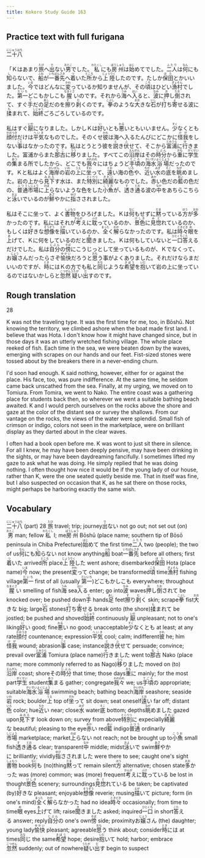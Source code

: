 ```yaml
---
title: Kokoro Study Guide 163
---
```


## Practice text with full furigana

<p>
<ruby><rb>二十八</rb><rt>にじゅうはち</rt></ruby>
</p>

<p>
「Ｋはあまり<ruby><rb>旅</rb><rt>たび</rt></ruby>へ<ruby><rb>出</rb><rt>で</rt></ruby>ない<ruby><rb>男</rb><rt>おとこ</rt></ruby>でした。<ruby><rb>私</rb><rt>わたくし</rt></ruby>にも<ruby><rb>房州</rb><rt>ぼうしゅう</rt></ruby>は<ruby><rb>始</rb><rt>はじ</rt></ruby>めてでした。<ruby><rb>二人</rb><rt>ふたり</rt></ruby>は<ruby><rb>何</rb><rt>なん</rt></ruby>にも<ruby><rb>知</rb><rt>し</rt></ruby>らないで、<ruby><rb>船</rb><rt>ふね</rt></ruby>が<ruby><rb>一番先</rb><rt>いちばんさき</rt></ruby>へ<ruby><rb>着</rb><rt>つ</rt></ruby>いた<ruby><rb>所</rb><rt>ところ</rt></ruby>から<ruby><rb>上陸</rb><rt>じょうりく</rt></ruby>したのです。たしか<ruby><rb>保田</rb><rt>ほた</rt></ruby>とかいいました。<ruby><rb>今</rb><rt>いま</rt></ruby>ではどんなに<ruby><rb>変</rb><rt>かわ</rt></ruby>っているか知りませんが、その<ruby><rb>頃</rb><rt>ころ</rt></ruby>はひどい<ruby><rb>漁村</rb><rt>ぎょそん</rt></ruby>でした。<ruby><rb>第一</rb><rt>だいち</rt></ruby>どこもかしこも<ruby><rb>腥</rb><rt>なまぐさ</rt></ruby>いのです。それから<ruby><rb>海</rb><rt>うみ</rt></ruby>へ<ruby><rb>入</rb><rt>はい</rt></ruby>ると、<ruby><rb>波</rb><rt>なみ</rt></ruby>に<ruby><rb>押</rb><rt>お</rt></ruby>し<ruby><rb>倒</rb><rt>たお</rt></ruby>されて、すぐ<ruby><rb>手</rb><rt>て</rt></ruby>だの<ruby><rb>足</rb><rt>あし</rt></ruby>だのを<ruby><rb>擦</rb><rt>す</rt></ruby>り<ruby><rb>剥</rb><rt>む</rt></ruby>くのです。<ruby><rb>拳</rb><rt>こぶし</rt></ruby>のような<ruby><rb>大</rb><rt>おお</rt></ruby>きな<ruby><rb>石</rb><rt>いし</rt></ruby>が<ruby><rb>打</rb><rt>う</rt></ruby>ち<ruby><rb>寄</rb><rt>よ</rt></ruby>せる波に<ruby><rb>揉</rb><rt>も</rt></ruby>まれて、<ruby><rb>始終</rb><rt>しじゅう</rt></ruby>ごろごろしているのです。
</p>

<p>
私はすぐ<ruby><rb>厭</rb><rt>いや</rt></ruby>になりました。しかしＫは<ruby><rb>好</rb><rt>い</rt></ruby>いとも<ruby><rb>悪</rb><rt>わる</rt></ruby>いともいいません。<ruby><rb>少</rb><rt>すく</rt></ruby>なくとも<ruby><rb>顔付</rb><rt>かおつき</rt></ruby>だけは<ruby><rb>平気</rb><rt>へいき</rt></ruby>なものでした。そのくせ<ruby><rb>彼</rb><rt>かれ</rt></ruby>は海へ入るたんびにどこかに<ruby><rb>怪我</rb><rt>けが</rt></ruby>をしない<ruby><rb>事</rb><rt>こと</rt></ruby>はなかったのです。私はとうとう彼を<ruby><rb>説</rb><rt>と</rt></ruby>き<ruby><rb>伏</rb><rt>ふ</rt></ruby>せて、そこから<ruby><rb>富浦</rb><rt>とみうら</rt></ruby>に<ruby><rb>行</rb><rt>ゆ</rt></ruby>きました。富浦からまた<ruby><rb>那古</rb><rt>なこ</rt></ruby>に<ruby><rb>移</rb><rt>うつ</rt></ruby>りました。すべてこの<ruby><rb>沿岸</rb><rt>えんがん</rt></ruby>はその<ruby><rb>時分</rb><rt>じぶん</rt></ruby>から<ruby><rb>重</rb><rt>おも</rt></ruby>に<ruby><rb>学生</rb><rt>がくせい</rt></ruby>の<ruby><rb>集</rb><rt>あつ</rt></ruby>まる所でしたから、どこでも<ruby><rb>我々</rb><rt>われわれ</rt></ruby>にはちょうど<ruby><rb>手頃</rb><rt>てごろ</rt></ruby>の<ruby><rb>海水</rb><rt>かいすい</rt></ruby><ruby><rb>浴場</rb><rt>よくじょう</rt></ruby>だったのです。Ｋと私はよく<ruby><rb>海岸</rb><rt>かいがん</rt></ruby>の<ruby><rb>岩</rb><rt>いわ</rt></ruby>の<ruby><rb>上</rb><rt>うえ</rt></ruby>に<ruby><rb>坐</rb><rt>すわ</rt></ruby>って、<ruby><rb>遠</rb><rt>とお</rt></ruby>い海の<ruby><rb>色</rb><rt>いろ</rt></ruby>や、<ruby><rb>近</rb><rt>ちか</rt></ruby>い<ruby><rb>水</rb><rt>みず</rt></ruby>の<ruby><rb>底</rb><rt>そこ</rt></ruby>を<ruby><rb>眺</rb><rt>なが</rt></ruby>めました。岩の上から<ruby><rb>見下</rb><rt>みおろ</rt></ruby>す水は、また<ruby><rb>特別</rb><rt>とくべつ</rt></ruby>に<ruby><rb>綺麗</rb><rt>きれい</rt></ruby>なものでした。<ruby><rb>赤</rb><rt>あか</rt></ruby>い色だの<ruby><rb>藍</rb><rt>あい</rt></ruby>の色だの、<ruby><rb>普通</rb><rt>ふつう</rt></ruby><ruby><rb>市場</rb><rt>しじょう</rt></ruby>に<ruby><rb>上</rb><rt>のぼ</rt></ruby>らないような色をした<ruby><rb>小魚</rb><rt>こうお</rt></ruby>が、<ruby><rb>透</rb><rt>す</rt></ruby>き<ruby><rb>通</rb><rt>とお</rt></ruby>る波の<ruby><rb>中</rb><rt>なか</rt></ruby>をあちらこちらと<ruby><rb>泳</rb><rt>およ</rt></ruby>いでいるのが<ruby><rb>鮮</rb><rt>あざ</rt></ruby>やかに<ruby><rb>指</rb><rt>ゆび</rt></ruby>さされました。
</p>

<p>
私はそこに坐って、よく<ruby><rb>書物</rb><rt>しょもつ</rt></ruby>をひろげました。Ｋは<ruby><rb>何</rb><rt>なに</rt></ruby>もせずに<ruby><rb>黙</rb><rt>だま</rt></ruby>っている<ruby><rb>方</rb><rt>ほう</rt></ruby>が<ruby><rb>多</rb><rt>おお</rt></ruby>かったのです。私にはそれが<ruby><rb>考</rb><rt>かんが</rt></ruby>えに<ruby><rb>耽</rb><rt>ふけ</rt></ruby>っているのか、<ruby><rb>景色</rb><rt>けしき</rt></ruby>に<ruby><rb>見惚</rb><rt>みと</rt></ruby>れているのか、もしくは<ruby><rb>好</rb><rt>す</rt></ruby>きな<ruby><rb>想像</rb><rt>そうぞう</rt></ruby>を<ruby><rb>描</rb><rt>えが</rt></ruby>いているのか、<ruby><rb>全</rb><rt>まった</rt></ruby>く<ruby><rb>解</rb><rt>わか</rt></ruby>らなかったのです。私は<ruby><rb>時々</rb><rt>ときどき</rt></ruby><ruby><rb>眼</rb><rt>め</rt></ruby>を<ruby><rb>上</rb><rt>あ</rt></ruby>げて、Ｋに何をしているのだと<ruby><rb>聞</rb><rt>き</rt></ruby>きました。Ｋは何もしていないと<ruby><rb>一口</rb><rt>ひとくち</rt></ruby><ruby><rb>答</rb><rt>こた</rt></ruby>えるだけでした。私は<ruby><rb>自分</rb><rt>じぶん</rt></ruby>の<ruby><rb>傍</rb><rt>そば</rt></ruby>にこうじっとして坐っているものが、Ｋでなくって、お<ruby><rb>嬢</rb><rt>じょう</rt></ruby>さんだったらさぞ<ruby><rb>愉快</rb><rt>ゆかい</rt></ruby>だろうと<ruby><rb>思</rb><rt>おも</rt></ruby>う事がよくありました。それだけならまだいいのですが、<ruby><rb>時</rb><rt>とき</rt></ruby>にはＫの方でも私と<ruby><rb>同</rb><rt>おな</rt></ruby>じような<ruby><rb>希望</rb><rt>きぼう</rt></ruby>を<ruby><rb>抱</rb><rt>いだ</rt></ruby>いて岩の上に坐っているのではないかしらと<ruby><rb>忽然</rb><rt>こつぜん</rt></ruby><ruby><rb>疑</rb><rt>うたが</rt></ruby>い<ruby><rb>出</rb><rt>だ</rt></ruby>すのです。
</p>


## Rough translation

28

K was not the traveling type. It was the first time for me, too, in Bōshū. Not knowing the territory, we climbed ashore when the boat made first land. I believe that was Hota. I don't know how it might have changed since, but in those days it was an utterly wretched fishing village. The whole place reeked of fish. Each time in the sea, we were beaten down by the waves, emerging with scrapes on our hands and our feet. Fist-sized stones were tossed about by the breakers there in a never-ending churn.

I'd soon had enough. K said nothing, however, either for or against the place. His face, too, was pure indifference. At the same time, he seldom came back unscathed from the sea. Finally, at my urging, we moved on to Tomiura. From Tomira, we went to Nako. The entire coast was a gathering place for students back then, so wherever we went a suitable bathing beach awaited. K and I would perch ourselves on the rocks above the shore and gaze at the color of the distant sea or survey the shallows. From our vantage on the rocks, the views of the water were splendid. Small fish of crimson or indigo, colors not seen in the marketplace, were on brilliant display as they darted about in the clear waves.

I often had a book open before me. K was wont to just sit there in silence. For all I knew, he may have been deeply pensive, may have been drinking in the sights, or may have been daydreaming fancifully. I sometimes lifted my gaze to ask what he was doing. He simply replied that he was doing nothing. I often thought how nice it would be if the young lady of our house, rather than K, were the one seated quietly beside me. That in itself was fine, but I also suspected on occasion that K, as he sat there on those rocks, might perhaps be harboring exactly the same wish.         


## Vocabulary

<p>
<span class="vocabstudy"><ruby><rb>二十八</rb><rt>にじゅうはち</rt></ruby>&nbsp;(part) 28</span>
<span class="vocabstudy"><ruby><rb>旅</rb><rt>たび</rt></ruby>&nbsp;travel; trip; journey</span><span class="vocabstudy"><ruby><rb>出</rb><rt>で</rt></ruby>ない&nbsp;not go out; not set out (on)</span><span class="vocabstudy"><ruby><rb>男</rb><rt>おとこ</rt></ruby>&nbsp;man; fellow</span><span class="vocabstudy"><ruby><rb>私</rb><rt>わたくし</rt></ruby>&nbsp;I; me</span><span class="vocabstudy"><ruby><rb>房州</rb><rt>ぼうしゅう</rt></ruby>&nbsp;Bōshū (place name; southern tip of Bōsō peninsula in Chiba Prefecture)</span><span class="vocabstudy"><ruby><rb>始</rb><rt>はじ</rt></ruby>めて&nbsp;the first time</span><span class="vocabstudy"><ruby><rb>二人</rb><rt>ふたり</rt></ruby>&nbsp;two (people); the two of us</span><span class="vocabstudy"><ruby><rb>何</rb><rt>なん</rt></ruby>にも<ruby><rb>知</rb><rt>し</rt></ruby>らない&nbsp;not know anything</span><span class="vocabstudy"><ruby><rb>船</rb><rt>ふね</rt></ruby>&nbsp;boat</span><span class="vocabstudy"><ruby><rb>一番先</rb><rt>いちばんさき</rt></ruby>&nbsp;before all others; first</span><span class="vocabstudy"><ruby><rb>着</rb><rt>つ</rt></ruby>いた&nbsp;arrived</span><span class="vocabstudy"><ruby><rb>所</rb><rt>ところ</rt></ruby>&nbsp;place</span><span class="vocabstudy"><ruby><rb>上陸</rb><rt>じょうりく</rt></ruby>した&nbsp;went ashore; disembarked</span><span class="vocabstudy"><ruby><rb>保田</rb><rt>ほた</rt></ruby>&nbsp;Hota (place name)</span><span class="vocabstudy"><ruby><rb>今</rb><rt>いま</rt></ruby>&nbsp;now; the present</span><span class="vocabstudy"><ruby><rb>変</rb><rt>かわ</rt></ruby>って&nbsp;change; be transformed</span><span class="vocabstudy"><ruby><rb>頃</rb><rt>ころ</rt></ruby>&nbsp;time</span><span class="vocabstudy"><ruby><rb>漁村</rb><rt>ぎょそん</rt></ruby>&nbsp;fishing village</span><span class="vocabstudy"><ruby><rb>第一</rb><rt>だいち</rt></ruby>&nbsp;first of all (usually <ruby><rb>第一</rb><rt>だいいち</rt></ruby>)</span><span class="vocabstudy">どこもかしこも&nbsp;everywhere; throughout</span><span class="vocabstudy"><ruby><rb>腥</rb><rt>なまぐさ</rt></ruby>い&nbsp;smelling of fish</span><span class="vocabstudy"><ruby><rb>海</rb><rt>うみ</rt></ruby>&nbsp;sea</span><span class="vocabstudy"><ruby><rb>入</rb><rt>はい</rt></ruby>る&nbsp;enter; go into</span><span class="vocabstudy"><ruby><rb>波</rb><rt>なみ</rt></ruby>&nbsp;waves</span><span class="vocabstudy"><ruby><rb>押</rb><rt>お</rt></ruby>し<ruby><rb>倒</rb><rt>たお</rt></ruby>されて&nbsp;be knocked over; be pushed down</span><span class="vocabstudy"><ruby><rb>手</rb><rt>て</rt></ruby>&nbsp;hands</span><span class="vocabstudy"><ruby><rb>足</rb><rt>あし</rt></ruby>&nbsp;feet</span><span class="vocabstudy"><ruby><rb>擦</rb><rt>す</rt></ruby>り<ruby><rb>剥</rb><rt>む</rt></ruby>く&nbsp;skin; scrape</span><span class="vocabstudy"><ruby><rb>拳</rb><rt>こぶし</rt></ruby>&nbsp;fist</span><span class="vocabstudy"><ruby><rb>大</rb><rt>おお</rt></ruby>きな&nbsp;big; large</span><span class="vocabstudy"><ruby><rb>石</rb><rt>いし</rt></ruby>&nbsp;stones</span><span class="vocabstudy"><ruby><rb>打</rb><rt>う</rt></ruby>ち<ruby><rb>寄</rb><rt>よ</rt></ruby>せる&nbsp;break onto (the shore)</span><span class="vocabstudy"><ruby><rb>揉</rb><rt>も</rt></ruby>まれて&nbsp;be jostled; be pushed and shoved</span><span class="vocabstudy"><ruby><rb>始終</rb><rt>しじゅう</rt></ruby>&nbsp;continuously</span>
<span class="vocabstudy"><ruby><rb>厭</rb><rt>いや</rt></ruby>&nbsp;unpleasant; not to one's liking</span><span class="vocabstudy"><ruby><rb>好</rb><rt>い</rt></ruby>い&nbsp;good; fine</span><span class="vocabstudy"><ruby><rb>悪</rb><rt>わる</rt></ruby>い&nbsp;no good; unacceptable</span><span class="vocabstudy"><ruby><rb>少</rb><rt>すく</rt></ruby>なくとも&nbsp;at least; at any rate</span><span class="vocabstudy"><ruby><rb>顔付</rb><rt>かおつき</rt></ruby>&nbsp;countenance; expression</span><span class="vocabstudy"><ruby><rb>平気</rb><rt>へいき</rt></ruby>&nbsp;cool; calm; indifferent</span><span class="vocabstudy"><ruby><rb>彼</rb><rt>かれ</rt></ruby>&nbsp;he; him</span><span class="vocabstudy"><ruby><rb>怪我</rb><rt>けが</rt></ruby>&nbsp;wound; abrasion</span><span class="vocabstudy"><ruby><rb>事</rb><rt>こと</rt></ruby>&nbsp;case; instance</span><span class="vocabstudy"><ruby><rb>説</rb><rt>と</rt></ruby>き<ruby><rb>伏</rb><rt>ふ</rt></ruby>せて&nbsp;persuade; convince; prevail over</span><span class="vocabstudy"><ruby><rb>富浦</rb><rt>とみうら</rt></ruby>&nbsp;Tomiura (place name)</span><span class="vocabstudy"><ruby><rb>行</rb><rt>ゆ</rt></ruby>きました&nbsp;went to</span><span class="vocabstudy"><ruby><rb>那古</rb><rt>なこ</rt></ruby>&nbsp;Nako (place name; more commonly referred to as Nago)</span><span class="vocabstudy"><ruby><rb>移</rb><rt>うつ</rt></ruby>りました&nbsp;moved on (to)</span><span class="vocabstudy"><ruby><rb>沿岸</rb><rt>えんがん</rt></ruby>&nbsp;coast; shore</span><span class="vocabstudy">その<ruby><rb>時分</rb><rt>じぶん</rt></ruby>&nbsp;that time; those days</span><span class="vocabstudy"><ruby><rb>重</rb><rt>おも</rt></ruby>に&nbsp;mainly; for the most part</span><span class="vocabstudy"><ruby><rb>学生</rb><rt>がくせい</rt></ruby>&nbsp;student</span><span class="vocabstudy"><ruby><rb>集</rb><rt>あつ</rt></ruby>まる&nbsp;gather; congregate</span><span class="vocabstudy"><ruby><rb>我々</rb><rt>われわれ</rt></ruby>&nbsp;we; us</span><span class="vocabstudy"><ruby><rb>手頃</rb><rt>てごろ</rt></ruby>の&nbsp;appropriate; suitable</span><span class="vocabstudy"><ruby><rb>海水</rb><rt>かいすい</rt></ruby><ruby><rb>浴場</rb><rt>よくじょう</rt></ruby>&nbsp;swimming beach; bathing beach</span><span class="vocabstudy"><ruby><rb>海岸</rb><rt>かいがん</rt></ruby>&nbsp;seashore; seaside</span><span class="vocabstudy"><ruby><rb>岩</rb><rt>いわ</rt></ruby>&nbsp;rock; boulder</span><span class="vocabstudy"><ruby><rb>上</rb><rt>うえ</rt></ruby>&nbsp;top of</span><span class="vocabstudy"><ruby><rb>坐</rb><rt>すわ</rt></ruby>って&nbsp;sit down; seat oneself</span><span class="vocabstudy"><ruby><rb>遠</rb><rt>とお</rt></ruby>い&nbsp;far off; distant</span><span class="vocabstudy"><ruby><rb>色</rb><rt>いろ</rt></ruby>&nbsp;color; hue</span><span class="vocabstudy"><ruby><rb>近</rb><rt>ちか</rt></ruby>い&nbsp;near; close</span><span class="vocabstudy"><ruby><rb>水</rb><rt>みず</rt></ruby>&nbsp;water</span><span class="vocabstudy"><ruby><rb>底</rb><rt>そこ</rt></ruby>&nbsp;bottom; depths</span><span class="vocabstudy"><ruby><rb>眺</rb><rt>なが</rt></ruby>めました&nbsp;gazed upon</span><span class="vocabstudy"><ruby><rb>見下</rb><rt>みおろ</rt></ruby>す&nbsp;look down on; survey from above</span><span class="vocabstudy"><ruby><rb>特別</rb><rt>とくべつ</rt></ruby>に&nbsp;expecially</span><span class="vocabstudy"><ruby><rb>綺麗</rb><rt>きれい</rt></ruby>な&nbsp;beautiful; pleasing to the eye</span><span class="vocabstudy"><ruby><rb>赤</rb><rt>あか</rt></ruby>い&nbsp;red</span><span class="vocabstudy"><ruby><rb>藍</rb><rt>あい</rt></ruby>&nbsp;indigo</span><span class="vocabstudy"><ruby><rb>普通</rb><rt>ふつう</rt></ruby>&nbsp;ordinarily</span><span class="vocabstudy"><ruby><rb>市場</rb><rt>しじょう</rt></ruby>&nbsp;marketplace; market</span><span class="vocabstudy"><ruby><rb>上</rb><rt>のぼ</rt></ruby>らない&nbsp;not reach; not be brought up to</span><span class="vocabstudy"><ruby><rb>小魚</rb><rt>こうお</rt></ruby>&nbsp;small fish</span><span class="vocabstudy"><ruby><rb>透</rb><rt>す</rt></ruby>き<ruby><rb>通</rb><rt>とお</rt></ruby>る&nbsp;clear; transparent</span><span class="vocabstudy"><ruby><rb>中</rb><rt>なか</rt></ruby>&nbsp;middle; midst</span><span class="vocabstudy"><ruby><rb>泳</rb><rt>およ</rt></ruby>いで&nbsp;swim</span><span class="vocabstudy"><ruby><rb>鮮</rb><rt>あざ</rt></ruby>やかに&nbsp;brilliantly; vividly</span><span class="vocabstudy"><ruby><rb>指</rb><rt>ゆび</rt></ruby>さされました&nbsp;were there to see; caught one's sight</span>
<span class="vocabstudy"><ruby><rb>書物</rb><rt>しょもつ</rt></ruby>&nbsp;book</span><span class="vocabstudy"><ruby><rb>何</rb><rt>なに</rt></ruby>も&nbsp;(no)thing</span><span class="vocabstudy"><ruby><rb>黙</rb><rt>だま</rt></ruby>って&nbsp;remain silent</span><span class="vocabstudy"><ruby><rb>方</rb><rt>ほう</rt></ruby>&nbsp;alternative; chosen state</span><span class="vocabstudy"><ruby><rb>多</rb><rt>おお</rt></ruby>かった&nbsp;was (more) common; was (more) frequent</span><span class="vocabstudy"><ruby><rb>考</rb><rt>かんが</rt></ruby>えに<ruby><rb>耽</rb><rt>ふけ</rt></ruby>っている&nbsp;be lost in thought</span><span class="vocabstudy"><ruby><rb>景色</rb><rt>けしき</rt></ruby>&nbsp;scenery; surroundings</span><span class="vocabstudy"><ruby><rb>見惚</rb><rt>みと</rt></ruby>れている&nbsp;be taken; be captivated (by)</span><span class="vocabstudy"><ruby><rb>好</rb><rt>す</rt></ruby>きな&nbsp;pleasant; enjoyable</span><span class="vocabstudy"><ruby><rb>想像</rb><rt>そうぞう</rt></ruby>&nbsp;reverie; musing</span><span class="vocabstudy"><ruby><rb>描</rb><rt>えが</rt></ruby>いて&nbsp;picture; form (in one's mind)</span><span class="vocabstudy"><ruby><rb>全</rb><rt>まった</rt></ruby>く<ruby><rb>解</rb><rt>わか</rt></ruby>らなかった&nbsp;had no idea</span><span class="vocabstudy"><ruby><rb>時々</rb><rt>ときどき</rt></ruby>&nbsp;occasionally; from time to time</span><span class="vocabstudy"><ruby><rb>眼</rb><rt>め</rt></ruby>&nbsp;eyes</span><span class="vocabstudy"><ruby><rb>上</rb><rt>あ</rt></ruby>げて&nbsp;lift; raise</span><span class="vocabstudy"><ruby><rb>聞</rb><rt>き</rt></ruby>きました&nbsp;asked; inquired</span><span class="vocabstudy"><ruby><rb>一口</rb><rt>ひとくち</rt></ruby>&nbsp;in short</span><span class="vocabstudy"><ruby><rb>答</rb><rt>こた</rt></ruby>える&nbsp;answer; reply</span><span class="vocabstudy"><ruby><rb>自分</rb><rt>じぶん</rt></ruby>の&nbsp;one's own</span><span class="vocabstudy"><ruby><rb>傍</rb><rt>そば</rt></ruby>&nbsp;side; proximity</span><span class="vocabstudy">お<ruby><rb>嬢</rb><rt>じょう</rt></ruby>さん&nbsp;(the) daughter; young lady</span><span class="vocabstudy"><ruby><rb>愉快</rb><rt>ゆかい</rt></ruby>&nbsp;pleasant; agreeable</span><span class="vocabstudy"><ruby><rb>思</rb><rt>おも</rt></ruby>う&nbsp;think about; consider</span><span class="vocabstudy"><ruby><rb>時</rb><rt>とき</rt></ruby>には&nbsp;at times</span><span class="vocabstudy"><ruby><rb>同</rb><rt>おな</rt></ruby>じ&nbsp;the same</span><span class="vocabstudy"><ruby><rb>希望</rb><rt>きぼう</rt></ruby>&nbsp;hope; desire</span><span class="vocabstudy"><ruby><rb>抱</rb><rt>いだ</rt></ruby>いて&nbsp;hold; harbor; embrace</span><span class="vocabstudy"><ruby><rb>忽然</rb><rt>こつぜん</rt></ruby>&nbsp;suddenly; out of nowhere</span><span class="vocabstudy"><ruby><rb>疑</rb><rt>うたが</rt></ruby>い<ruby><rb>出</rb><rt>だ</rt></ruby>す&nbsp;begin to suspect</span>
</p>
